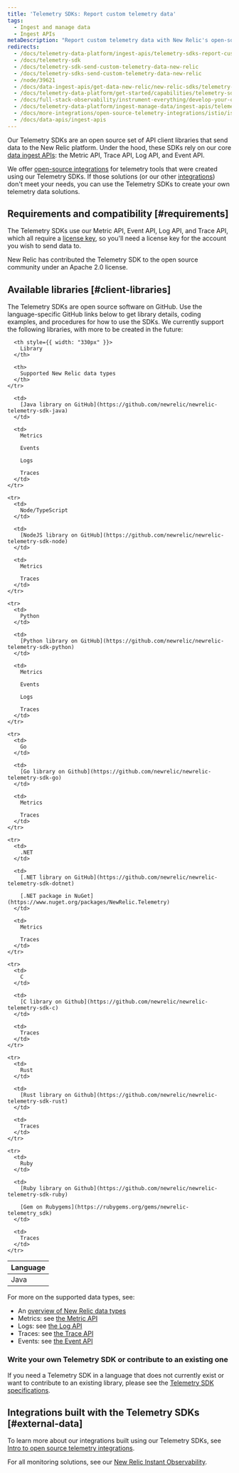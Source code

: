 ```yaml
---
title: 'Telemetry SDKs: Report custom telemetry data'
tags:
  - Ingest and manage data
  - Ingest APIs
metaDescription: "Report custom telemetry data with New Relic's open-source Telemetry SDKs."
redirects:
  - /docs/telemetry-data-platform/ingest-apis/telemetry-sdks-report-custom-telemetry-data
  - /docs/telemetry-sdk
  - /docs/telemetry-sdk-send-custom-telemetry-data-new-relic
  - /docs/telemetry-sdks-send-custom-telemetry-data-new-relic
  - /node/39621
  - /docs/data-ingest-apis/get-data-new-relic/new-relic-sdks/telemetry-sdks-send-custom-telemetry-data-new-relic
  - /docs/telemetry-data-platform/get-started/capabilities/telemetry-sdks-send-custom-telemetry-data-new-relic
  - /docs/full-stack-observability/instrument-everything/develop-your-own-integrations/new-relic-telemetry-sdk
  - /docs/telemetry-data-platform/ingest-manage-data/ingest-apis/telemetry-sdks-report-custom-telemetry-data
  - /docs/more-integrations/open-source-telemetry-integrations/istio/istio-adapter
  - /docs/data-apis/ingest-apis
---
```


Our Telemetry SDKs are an open source set of API client libraries that send data to the New Relic platform. Under the hood, these SDKs rely on our core [data ingest APIs](/docs/data-apis/ingest-apis): the Metric API, Trace API, Log API, and Event API.

We offer [open-source integrations](/docs/integrations/open-source-telemetry-integrations) for telemetry tools that were created using our Telemetry SDKs. If those solutions (or our other [integrations](https://newrelic.com/instant-observability/)) don't meet your needs, you can use the Telemetry SDKs to create your own telemetry data solutions.

## Requirements and compatibility [#requirements]

The Telemetry SDKs use our Metric API, Event API, Log API, and Trace API, which all require a [license key](/docs/apis/intro-apis/new-relic-api-keys/#ingest-license-key), so you'll need a license key for the account you wish to send data to.

<Callout variant="tip">
  New Relic has contributed the Telemetry SDK to the open source community under an Apache 2.0 license.
</Callout>

## Available libraries [#client-libraries]

The Telemetry SDKs are open source software on GitHub. Use the language-specific GitHub links below to get library details, coding examples, and procedures for how to use the SDKs. We currently support the following libraries, with more to be created in the future:

<table>
  <thead>
    <tr>
      <th style={{ width: "190px" }}>
        Language
      </th>

      <th style={{ width: "330px" }}>
        Library
      </th>

      <th>
        Supported New Relic data types
      </th>
    </tr>
  </thead>

  <tbody>
    <tr>
      <td>
        Java
      </td>

      <td>
        [Java library on GitHub](https://github.com/newrelic/newrelic-telemetry-sdk-java)
      </td>

      <td>
        Metrics

        Events

        Logs

        Traces
      </td>
    </tr>

    <tr>
      <td>
        Node/TypeScript
      </td>

      <td>
        [NodeJS library on GitHub](https://github.com/newrelic/newrelic-telemetry-sdk-node)
      </td>

      <td>
        Metrics

        Traces
      </td>
    </tr>

    <tr>
      <td>
        Python
      </td>

      <td>
        [Python library on GitHub](https://github.com/newrelic/newrelic-telemetry-sdk-python)
      </td>

      <td>
        Metrics

        Events

        Logs

        Traces
      </td>
    </tr>

    <tr>
      <td>
        Go
      </td>

      <td>
        [Go library on Github](https://github.com/newrelic/newrelic-telemetry-sdk-go)
      </td>

      <td>
        Metrics

        Traces
      </td>
    </tr>

    <tr>
      <td>
        .NET
      </td>

      <td>
        [.NET library on GitHub](https://github.com/newrelic/newrelic-telemetry-sdk-dotnet)

        [.NET package in NuGet](https://www.nuget.org/packages/NewRelic.Telemetry)
      </td>

      <td>
        Metrics

        Traces
      </td>
    </tr>

    <tr>
      <td>
        C
      </td>

      <td>
        [C library on Github](https://github.com/newrelic/newrelic-telemetry-sdk-c)
      </td>

      <td>
        Traces
      </td>
    </tr>

    <tr>
      <td>
        Rust
      </td>

      <td>
        [Rust library on Github](https://github.com/newrelic/newrelic-telemetry-sdk-rust)
      </td>

      <td>
        Traces
      </td>
    </tr>

    <tr>
      <td>
        Ruby
      </td>

      <td>
        [Ruby library on Github](https://github.com/newrelic/newrelic-telemetry-sdk-ruby)

        [Gem on Rubygems](https://rubygems.org/gems/newrelic-telemetry_sdk)
      </td>

      <td>
        Traces
      </td>
    </tr>
  </tbody>
</table>

For more on the supported data types, see:

* An [overview of New Relic data types](/docs/telemetry-data-platform/ingest-manage-data/understand-data/new-relic-data-types)
* Metrics: see [the Metric API](/docs/data-ingest-apis/get-data-new-relic/metric-api/introduction-metric-api)
* Logs: see [the Log API](/docs/telemetry-data-platform/get-data/apis/introduction-log-api)
* Traces: see [the Trace API](/docs/understand-dependencies/distributed-tracing/trace-api/introduction-trace-api)
* Events: see [the Event API](/docs/telemetry-data-platform/ingest-manage-data/ingest-apis/intro-event-api)

### Write your own Telemetry SDK or contribute to an existing one

If you need a Telemetry SDK in a language that does not currently exist or want to contribute to an existing library, please see the [Telemetry SDK specifications](https://github.com/newrelic/newrelic-telemetry-sdk-specs).

## Integrations built with the Telemetry SDKs [#external-data]

To learn more about our integrations built using our Telemetry SDKs, see [Intro to open source telemetry integrations](/docs/more-integrations/open-source-telemetry-integrations/get-started/introduction-new-relics-open-source-telemetry-integrations).

For all monitoring solutions, see our [New Relic Instant Observability](https://newrelic.com/instant-observability/).
